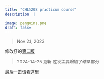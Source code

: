 ```yaml
---
title: "CHL5208 practicum course"
description: |
  
image: penguins.png
draft: false
---
```


> Nov 23, 2023

修改好的[第二版](static/slides/5208present1116.html#1)

> 2024-04-25 更新 这次主要增加了结果部分

最后一击请看[这里](CHL5208_LinYu_winter_term0425.pdf)
